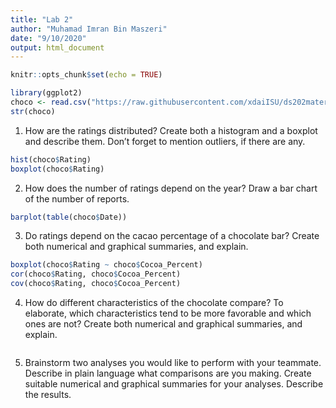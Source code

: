```yaml
---
title: "Lab 2"
author: "Muhamad Imran Bin Maszeri"
date: "9/10/2020"
output: html_document
---
```


```r
knitr::opts_chunk$set(echo = TRUE)
```

```r
library(ggplot2)
choco <- read.csv("https://raw.githubusercontent.com/xdaiISU/ds202materials/master/hwlabs/data/choco.csv") 
str(choco) 
```

1. How are the ratings distributed? Create both a histogram and a boxplot and describe them. Don’t forget to mention outliers, if there are any.
```r
hist(choco$Rating)
boxplot(choco$Rating)
```

2. How does the number of ratings depend on the year? Draw a bar chart of the number of reports.
```r
barplot(table(choco$Date))
```

3. Do ratings depend on the cacao percentage of a chocolate bar? Create both numerical and graphical summaries, and explain.
```r
boxplot(choco$Rating ~ choco$Cocoa_Percent)
cor(choco$Rating, choco$Cocoa_Percent)
cov(choco$Rating, choco$Cocoa_Percent)
```

4. How do different characteristics of the chocolate compare? To elaborate, which characteristics tend to be more favorable and which ones are not? Create both numerical and graphical summaries, and explain.
```r

```

5. Brainstorm two analyses you would like to perform with your teammate. Describe in plain language what comparisons are you making. Create suitable numerical and graphical summaries for your analyses. Describe the results.
```r

```
